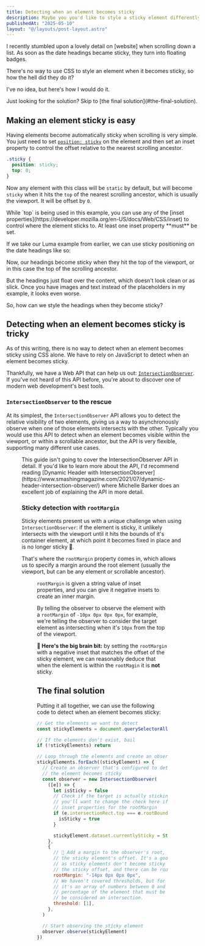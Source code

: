 ```yaml
---
title: Detecting when an element becomes sticky
description: Maybe you you'd like to style a sticky element differently when it becomes sticky, or simply run some code when it becomes sticky. You can't do it with CSS alone, but IntersectionObserver to the rescue!
publishedAt: "2025-05-10"
layout: "@/layouts/post-layout.astro"
---
```



I recently stumbled upon a lovely detail on [website] when scrolling down a list. As soon as the date headings became sticky, they turn into floating badges.

There's no way to use CSS to style an element when it becomes sticky, so how the hell did they do it?

I've no idea, but here's how I would do it.

<Callout type="tip">
  Just looking for the solution? Skip to [the final
  solution](#the-final-solution).
</Callout>

## Making an element sticky is easy

Having elements become automatically sticky when scrolling is very simple. You just need to set [`position: sticky`](https://developer.mozilla.org/en-US/docs/Web/CSS/position#sticky) on the element and then set an inset property to control the offset relative to the nearest scrolling ancestor.

```css
.sticky {
  position: sticky;
  top: 0;
}
```

Now any element with this class will be `static` by default, but will become `sticky` when it hits the `top` of the nearest scrolling ancestor, which is usually the viewport. It will be offset by `0`.

<Callout type="tip" title="Using inset properties beyond top">
  While `top` is being used in this example, you can use any of the [inset
  properties](https://developer.mozilla.org/en-US/docs/Web/CSS/inset) to control
  where the element sticks to. At least one inset property **must** be set.
</Callout>

If we take our Luma example from earlier, we can use sticky positioning on the date headings like so:

<Example
  name="detecting-sticky-elements-basic"
  className="max-h-64"
  client:load
/>

Now, our headings become sticky when they hit the top of the viewport, or in this case the top of the scrolling ancestor.

But the headings just float over the content, which doesn't look clean or as slick. Once you have images and text instead of the placeholders in my example, it looks even worse.

So, how can we style the headings when they become sticky?

## Detecting when an element becomes sticky is tricky

As of this writing, there is no way to detect when an element becomes sticky using CSS alone. We have to rely on JavaScript to detect when an element becomes sticky.

Thankfully, we have a Web API that can help us out: [`IntersectionObserver`](https://developer.mozilla.org/en-US/docs/Web/API/Intersection_Observer_API). If you've not heard of this API before, you're about to discover one of modern web development's best tools.

### `IntersectionObserver` to the rescue

At its simplest, the `IntersectionObserver` API allows you to detect the relative visibility of two elements, giving us a way to asynchronously observe when one of those elements intersects with the other. Typically you would use this API to detect when an element becomes visible within the viewport, or within a scrollable ancestor, but the API is very flexible, supporting many different use cases.

<Figure
  src={StickyHeaderIntersection}
  alt="A diagram showing how rootMargin is used in IntersectionObserver, specifically that you can use negative insets to create an inner margin."
  caption="IntersectionObserver allows us to track the visibility of an element within a root element, such as a scrollable ancestor or the viewport."
/>

<Callout type="tip" title="Learning more about IntersectionObserver">
  This guide isn't going to cover the IntersectionObserver API in detail. If
  you'd like to learn more about the API, I'd recommend reading [Dynamic Header
  with
  IntersectionObserver](https://www.smashingmagazine.com/2021/07/dynamic-header-intersection-observer/)
  where Michelle Barker does an excellent job of explaining the API in more
  detail.
</Callout>

### Sticky detection with `rootMargin`

Sticky elements present us with a unique challenge when using `IntersectionObserver`: if the element is sticky, it unlikely intersects with the viewport until it hits the bounds of it's container element, at which point it becomes fixed in place and is no longer sticky 🤔.

That's where the `rootMargin` property comes in, which allows us to specify a margin around the root element (usually the viewport, but can be any element or scrollable ancestor).

<Figure
  src={StickyHeaderRootMargin}
  alt="A diagram showing how rootMargin is used in IntersectionObserver, specifically that you can use negative insets to create an inner margin."
  caption="The rootMargin property allows us to specify a margin around the root element, which is usually the viewport, but can be any element or scrollable ancestor."
/>

`rootMargin` is given a string value of inset properties, and you can give it negative insets to create an inner margin.

By telling the observer to observe the element with a `rootMargin` of `-10px 0px 0px 0px`, for example, we're telling the observer to consider the target element as intersecting when it's `10px` from the top of the viewport.

**🧠 Here's the big brain bit:** by setting the `rootMargin` with a negative inset that matches the offset of the sticky element, we can reasonably deduce that when the element is within the `rootMagin` it is **not** sticky.

## The final solution

Putting it all together, we can use the following code to detect when an element becomes sticky:

<Example
  name="detecting-sticky-elements-simple"
  className="max-h-64"
  client:visible
/>

```js
// Get the elements we want to detect
const stickyElements = document.querySelectorAll(".detect-sticky")

// If the elements don't exist, bail
if (!stickyElements) return

// Loop through the elements and create an observer for each
stickyElements.forEach((stickyElement) => {
  // Create an observer that's configured to detect when
  // the element becomes sticky
  const observer = new IntersectionObserver(
    ([e]) => {
      let isSticky = false
      // Check if the target is actually sticking to the root element,
      // you'll want to change the check here if you're using different
      // inset properties for the rootMargin
      if (e.intersectionRect.top === e.rootBounds?.top) {
        isSticky = true
      }

      stickyElement.dataset.currentlySticky = String(isSticky)
    },
    {
      // 💫 Add a margin to the observer's root, to account for
      // the sticky element's offset. It's a good idea to add 2px
      // as sticky elements don't become sticky until moving past
      // the sticky offset, and there can be rounding errors.
      rootMargin: "-14px 0px 0px 0px",
      // We haven't covered thresholds, but for now, know that
      // it's an array of numbers between 0 and 1 that represent the
      // percentage of the element that must be visible in order to
      // be considered an intersection.
      threshold: [1],
    },
  )

  // Start observing the sticky element
  observer.observe(stickyElement)
})
```
